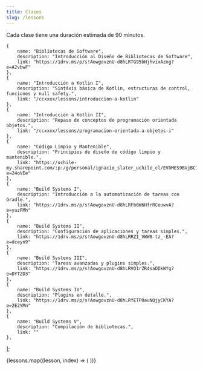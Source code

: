 ```yaml
---
title: Clases
slug: /lessons
---
```


Cada clase tiene una duración estimada de 90 minutos.

    {
        name: "Bibliotecas de Software",
        description: "Introducción al Diseño de Bibliotecas de Software",
        link: "https://1drv.ms/p/s!AowgovznU-d8hLRTG95bHjhvixAzng?e=A2vbwF"
    },
    {
        name: "Introducción a Kotlin I",
        description: "Sintáxis básica de Kotlin, estructuras de control, funciones y null safety.",
        link: "/ccxxxx/lessons/introduccion-a-kotlin"
    },
    {
        name: "Introducción a Kotlin II",
        description: "Repaso de conceptos de programación orientada objetos.",
        link: "/ccxxxx/lessons/programacion-orientada-a-objetos-i"
    },
    {
        name: "Código Limpio y Mantenible",
        description: "Principios de diseño de código limpio y mantenible.",
        link: "https://uchile-my.sharepoint.com/:p:/g/personal/ignacio_slater_uchile_cl/EV0MES9BVjBCiEW8Ezrx_TEBGXUflXb9WSCJzk76Sh27jg?e=24oVEe"
    },
    {
        name: "Build Systems I",
        description: "Introducción a la automatización de tareas con Gradle.",
        link: "https://1drv.ms/p/s!AowgovznU-d8hLRFb6W6HfrRCouwvA?e=yuzFMh"
    },
    {
        name: "Build Systems II",
        description: "Configuración de aplicaciones y tareas simples.",
        link: "https://1drv.ms/p/s!AowgovznU-d8hLRRZI_VWW8-tz_-EA?e=dceyn9"
    },
    {
        name: "Build Systems III",
        description: "Tareas avanzadas y plugins simples.",
        link: "https://1drv.ms/p/s!AowgovznU-d8hLRVO1rZR4saDDkWYg?e=DYT2D3"
    },
    {
        name: "Build Systems IV",
        description: "Plugins en detalle.",
        link: "https://1drv.ms/p/s!AowgovznU-d8hLRYETPOauNQjyCKYA?e=2E2YMn"
    },
    {
        name: "Build Systems V",
        description: "Compilación de bibliotecas.",
        link: ""
    },
];

[//]: # ({)

[//]: # (    name: "Programación Orientada a Objetos II",)

[//]: # (    description: "Propiedades, funciones de extensión, funciones infijas, data classes y companion objects.",)

[//]: # (    link: "/ccxxxx/lessons/programacion-orientada-a-objetos-ii")

[//]: # (},)

[//]: # ({)

[//]: # (    name: "Programación Orientada a Objetos III",)

[//]: # (    description: "Enumeraciones y clases selladas.",)

[//]: # (    link: "/ccxxxx/lessons/oop-iii")

[//]: # (},)

[//]: # ({)

[//]: # (    name: "Programación Orientada a Objetos IV",)

[//]: # (    description: "Herencia múltiple.",)

[//]: # (    link: "/ccxxxx/lessons/programacion-orientada-a-objetos-iv")

[//]: # (},)

[//]: # ({)

[//]: # (    name: "Programación Orientada a Objetos V",)

[//]: # (    description: "Problema del diamante",)

[//]: # (    link: "/ccxxxx/lessons/programacion-orientada-a-objetos-v")

[//]: # (},)

[//]: # ({)

[//]: # (    name: "Testing I",)

[//]: # (    description: "Introducción a Test-Driven Development con Kotest.",)

[//]: # (    link: "/ccxxxx/lessons/testing-i")

[//]: # (},)

[//]: # ({)

[//]: # (    name: "Testing II",)

[//]: # (    description: "Testing de excepciones y data-driven testing.",)

[//]: # (    link: "/ccxxxx/lessons/testing-ii")

[//]: # (},)

[//]: # ({)

[//]: # (    name: "Testing III",)

[//]: # (    description: "Aserciones avanzadas.",)

[//]: # (    link: "/ccxxxx/lessons/testing-iii")

[//]: # (},)

[//]: # ({)

[//]: # (    name: "Programación Genérica I",)

[//]: # (    description: "Polimorfismo paramétrico",)

[//]: # (    link: "/ccxxxx/lessons/programacion-generica-i")

[//]: # (},)

[//]: # ({)

[//]: # (    name: "Programación Genérica II",)

[//]: # (    description: "Type erasure, inlining y type reification",)

[//]: # (    link: "/ccxxxx/lessons/programacion-generica-ii")

[//]: # (},)

[//]: # ({)

[//]: # (    name: "Programación Genérica III",)

[//]: # (    description: "Varianza",)

[//]: # (    link: "/ccxxxx/lessons/programacion-generica-iii")

[//]: # (},)

[//]: # ({)

[//]: # (    name: "Programación Funcional I",)

[//]: # (    description: "Funciones de orden superior y expresiones lambda.",)

[//]: # (    link: "/ccxxxx/lessons/programacion-funcional-i")

[//]: # (},)

[//]: # ({)

[//]: # (    name: "Programación Funcional II",)

[//]: # (    description: "Funciones puras y efectos secundarios, y lazy evaluation.",)

[//]: # (    link: "/ccxxxx/lessons/programacion-funcional-ii")

[//]: # (},)

[//]: # ({)

[//]: # (    name: "Programación Funcional III",)

[//]: # (    description: "Optimización de funciones recursivas.",)

[//]: # (    link: "/ccxxxx/lessons/programacion-funcional-iii")

[//]: # (},)

[//]: # ({)

[//]: # (    name: "Programación Funcional IV",)

[//]: # (    description: "Mónadas",)

[//]: # (    link: "/ccxxxx/lessons/programacion-funcional-iv")

[//]: # (},)

[//]: # ({)

[//]: # (    name: "Colecciones I",)

[//]: # (    description: "Iterator pattern y tipos de colecciones",)

[//]: # (    link: "/ccxxxx/lessons/colecciones-i")

[//]: # (},)

[//]: # ({)

[//]: # (    name: "Colecciones II",)

[//]: # (    description: "Operaciones sobre colecciones y colecciones inmutables",)

[//]: # (    link: "/ccxxxx/lessons/colecciones-ii")

[//]: # (},)

[//]: # ({)

[//]: # (    name: "Property-based Testing I",)

[//]: # (    description: "Introducción a property-based testing con Kotest",)

[//]: # (    link: "/ccxxxx/lessons/property-based-testing-i")

[//]: # (},)

[//]: # ({)

[//]: # (    name: "Property-based Testing II",)

[//]: # (    description: "Generadores arbitrarios",)

[//]: # (    link: "/ccxxxx/lessons/property-based-testing-ii")

[//]: # (},)

[//]: # ({)

[//]: # (    name: "Property-based Testing III",)

[//]: # (    description: "Técnicas de diseño de propiedades",)

[//]: # (    link: "/ccxxxx/lessons/pbt-iii")

[//]: # (},)

[//]: # ({)

[//]: # (    name: "Property-based Testing IV",)

[//]: # (    description: "Condiciones de borde y simplificación de propiedades",)

[//]: # (    link: "/ccxxxx/lessons/property-based-testing-iv")

[//]: # (},)

[//]: # ({)

[//]: # (    name: "Programación reflexiva",)

[//]: # (    description: "Introducción a la programación reflexiva",)

[//]: # (    link: "/ccxxxx/lessons/programacion-reflexiva-i")

[//]: # (},)

[//]: # ({)

[//]: # (    name: "Programación Orientada a Lenguajes",)

[//]: # (    description: "Introducción a la programación orientada a lenguajes",)

[//]: # (    link: "/ccxxxx/lessons/programacion-orientada-a-lenguajes-i")

[//]: # (})


<div className="grid grid-cols-1 sm:grid-cols-2 lg:grid-cols-3 gap-8 p-6">
    {lessons.map((lesson, index) => (
        <LessonItem
            Url={lesson.link}
            Title={lesson.name}
            Counter={index + 1}
            Description={lesson.description}
            key={index}
        />
    ))}
</div>
